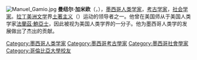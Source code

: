 [[File:Manuel_Gamio.jpg|thumb]]
'''曼纽尔·加米欧'''（{{lang|es|Manuel Gamio}}，{{bd|1883年||1960年||catIdx=Gamio, Manuel}}），[[墨西哥|墨西哥]][[人类学家|人类学家]]，[[考古学家|考古学家]]，[[社会学家|社会学家]]。[[拉丁美洲|拉丁美洲]][[文学|文学]]界[[土著主义|土著主义]]（{{le|Indianismo}}）运动的领导者之一。他曾在美国师从于美国人类学家[[法蘭茲·鮑亞士|法蘭茲·鮑亞士]]，因此被视为美国人类学界的一分子。他为墨西哥人类学的发展做出了杰出的贡献。

{{Authority control}}
{{DEFAULTSORT:Gamio, Manuel}}
[[Category:墨西哥人类学家|Category:墨西哥人类学家]]
[[Category:墨西哥考古學家|Category:墨西哥考古學家]]
[[Category:墨西哥社會學家|Category:墨西哥社會學家]]
[[Category:哥倫比亞大學校友|Category:哥倫比亞大學校友]]